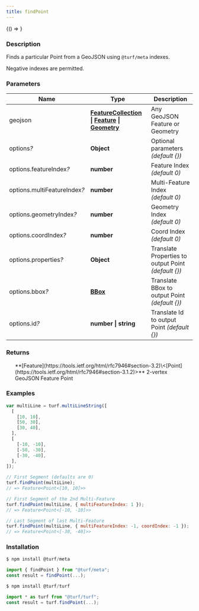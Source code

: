 ```yaml
---
title: findPoint
---
```



<!-- Expose turf as global var for experimenting in the browser console -->

<BrowserOnly>{() => <WindowTurfGlobal turf={turf} />}</BrowserOnly>

### Description

Finds a particular Point from a GeoJSON using `@turf/meta` indexes.

Negative indexes are permitted.

### Parameters

| Name                              | Type                                                                                                                                                                                                  | Description                                          |
| --------------------------------- | ----------------------------------------------------------------------------------------------------------------------------------------------------------------------------------------------------- | ---------------------------------------------------- |
| geojson                           | **[FeatureCollection](https://tools.ietf.org/html/rfc7946#section-3.3) \| [Feature](https://tools.ietf.org/html/rfc7946#section-3.2) \| [Geometry](https://tools.ietf.org/html/rfc7946#section-3.1)** | Any GeoJSON Feature or Geometry                      |
| options<i>?</i>                   | **Object**                                                                                                                                                                                            | Optional parameters _(default \{})_                  |
| options.featureIndex<i>?</i>      | **number**                                                                                                                                                                                            | Feature Index _(default 0)_                          |
| options.multiFeatureIndex<i>?</i> | **number**                                                                                                                                                                                            | Multi-Feature Index _(default 0)_                    |
| options.geometryIndex<i>?</i>     | **number**                                                                                                                                                                                            | Geometry Index _(default 0)_                         |
| options.coordIndex<i>?</i>        | **number**                                                                                                                                                                                            | Coord Index _(default 0)_                            |
| options.properties<i>?</i>        | **Object**                                                                                                                                                                                            | Translate Properties to output Point _(default \{})_ |
| options.bbox<i>?</i>              | **[BBox](https://tools.ietf.org/html/rfc7946#section-5)**                                                                                                                                             | Translate BBox to output Point _(default \{})_       |
| options.id<i>?</i>                | **number \| string**                                                                                                                                                                                  | Translate Id to output Point _(default \{})_         |

### Returns

<ul>
  **[Feature](https://tools.ietf.org/html/rfc7946#section-3.2)\<[Point](https://tools.ietf.org/html/rfc7946#section-3.1.2)>** 2-vertex GeoJSON Feature Point

</ul>

### Examples

```javascript
var multiLine = turf.multiLineString([
  [
    [10, 10],
    [50, 30],
    [30, 40],
  ],
  [
    [-10, -10],
    [-50, -30],
    [-30, -40],
  ],
]);

// First Segment (defaults are 0)
turf.findPoint(multiLine);
// => Feature<Point<[10, 10]>>

// First Segment of the 2nd Multi-Feature
turf.findPoint(multiLine, { multiFeatureIndex: 1 });
// => Feature<Point<[-10, -10]>>

// Last Segment of last Multi-Feature
turf.findPoint(multiLine, { multiFeatureIndex: -1, coordIndex: -1 });
// => Feature<Point<[-30, -40]>>
```

### Installation

```javascript
$ npm install @turf/meta

import { findPoint } from "@turf/meta";
const result = findPoint(...);
```

```javascript
$ npm install @turf/turf

import * as turf from "@turf/turf";
const result = turf.findPoint(...);
```
